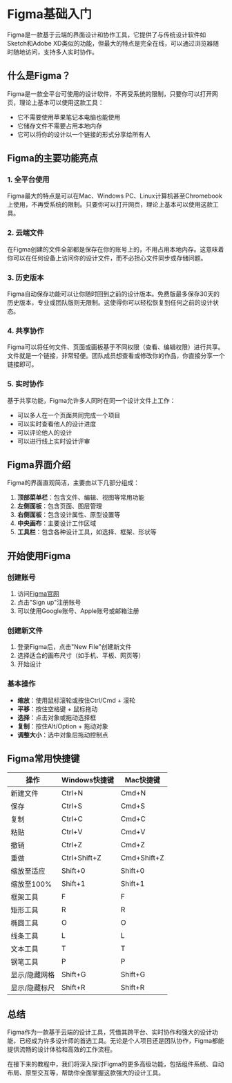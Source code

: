 # Figma基础入门

Figma是一款基于云端的界面设计和协作工具，它提供了与传统设计软件如Sketch和Adobe XD类似的功能，但最大的特点是完全在线，可以通过浏览器随时随地访问，支持多人实时协作。

## 什么是Figma？

Figma是一款全平台可使用的设计软件，不再受系统的限制，只要你可以打开网页，理论上基本可以使用这款工具：

- 它不需要使用苹果笔记本电脑也能使用
- 它储存文件不需要占用本地内存
- 它可以将你的设计以一个链接的形式分享给所有人

## Figma的主要功能亮点

### 1. 全平台使用

Figma最大的特点是可以在Mac、Windows PC、Linux计算机甚至Chromebook上使用，不再受系统的限制。只要你可以打开网页，理论上基本可以使用这款工具。

### 2. 云端文件

在Figma创建的文件全部都是保存在你的账号上的，不用占用本地内存。这意味着你可以在任何设备上访问你的设计文件，而不必担心文件同步或存储问题。

### 3. 历史版本

Figma自动保存功能可以让你随时回到之前的设计版本。免费版最多保存30天的历史版本，专业或团队版则无限制。这使得你可以轻松恢复到任何之前的设计状态。

### 4. 共享协作

Figma可以将任何文件、页面或画板基于不同权限（查看、编辑权限）进行共享。文件就是一个链接，非常轻便。团队成员想查看或修改你的作品，你直接分享一个链接即可。

### 5. 实时协作

基于共享功能，Figma允许多人同时在同一个设计文件上工作：

- 可以多人在一个页面共同完成一个项目
- 可以实时查看他人的设计进度
- 可以评论他人的设计
- 可以进行线上实时设计评审

## Figma界面介绍

Figma的界面直观简洁，主要由以下几部分组成：

1. **顶部菜单栏**：包含文件、编辑、视图等常用功能
2. **左侧面板**：包含页面、图层管理
3. **右侧面板**：包含设计属性、原型设置等
4. **中央画布**：主要设计工作区域
5. **工具栏**：包含各种设计工具，如选择、框架、形状等

## 开始使用Figma

### 创建账号

1. 访问[Figma官网](https://www.figma.com/)
2. 点击"Sign up"注册账号
3. 可以使用Google账号、Apple账号或邮箱注册

### 创建新文件

1. 登录Figma后，点击"New File"创建新文件
2. 选择适合的画布尺寸（如手机、平板、网页等）
3. 开始设计

### 基本操作

- **缩放**：使用鼠标滚轮或按住Ctrl/Cmd + 滚轮
- **平移**：按住空格键 + 鼠标拖动
- **选择**：点击对象或拖动选择框
- **复制**：按住Alt/Option + 拖动对象
- **调整大小**：选中对象后拖动控制点

## Figma常用快捷键

| 操作 | Windows快捷键 | Mac快捷键 |
|------|--------------|-----------|
| 新建文件 | Ctrl+N | Cmd+N |
| 保存 | Ctrl+S | Cmd+S |
| 复制 | Ctrl+C | Cmd+C |
| 粘贴 | Ctrl+V | Cmd+V |
| 撤销 | Ctrl+Z | Cmd+Z |
| 重做 | Ctrl+Shift+Z | Cmd+Shift+Z |
| 缩放至适应 | Shift+0 | Shift+0 |
| 缩放至100% | Shift+1 | Shift+1 |
| 框架工具 | F | F |
| 矩形工具 | R | R |
| 椭圆工具 | O | O |
| 线条工具 | L | L |
| 文本工具 | T | T |
| 钢笔工具 | P | P |
| 显示/隐藏网格 | Shift+G | Shift+G |
| 显示/隐藏标尺 | Shift+R | Shift+R |

## 总结

Figma作为一款基于云端的设计工具，凭借其跨平台、实时协作和强大的设计功能，已经成为许多设计师的首选工具。无论是个人项目还是团队协作，Figma都能提供流畅的设计体验和高效的工作流程。

在接下来的教程中，我们将深入探讨Figma的更多高级功能，包括组件系统、自动布局、原型交互等，帮助你全面掌握这款强大的设计工具。

